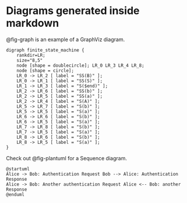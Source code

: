 # Diagrams generated inside markdown

@fig-graph is an example of a GraphViz diagram.

```.graphviz
digraph finite_state_machine {
	rankdir=LR;
	size="8,5"
	node [shape = doublecircle]; LR_0 LR_3 LR_4 LR_8;
	node [shape = circle];
	LR_0 -> LR_2 [ label = "SS(B)" ];
	LR_0 -> LR_1 [ label = "SS(S)" ];
	LR_1 -> LR_3 [ label = "S($end)" ];
	LR_2 -> LR_6 [ label = "SS(b)" ];
	LR_2 -> LR_5 [ label = "SS(a)" ];
	LR_2 -> LR_4 [ label = "S(A)" ];
	LR_5 -> LR_7 [ label = "S(b)" ];
	LR_5 -> LR_5 [ label = "S(a)" ];
	LR_6 -> LR_6 [ label = "S(b)" ];
	LR_6 -> LR_5 [ label = "S(a)" ];
	LR_7 -> LR_8 [ label = "S(b)" ];
	LR_7 -> LR_5 [ label = "S(a)" ];
	LR_8 -> LR_6 [ label = "S(b)" ];
	LR_8 -> LR_5 [ label = "S(a)" ];
}
```

Check out @fig-plantuml for a Sequence diagram.

```.plantuml
@startuml
Alice -> Bob: Authentication Request Bob --> Alice: Authentication Response
Alice -> Bob: Another authentication Request Alice <-- Bob: another Response
@enduml
```
